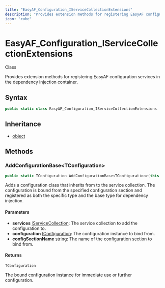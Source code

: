 ```yaml
---
title: "EasyAF_Configuration_IServiceCollectionExtensions"
description: "Provides extension methods for registering EasyAF configuration services in the dependency injection container."
icon: "cube"
---
```


# EasyAF_Configuration_IServiceCollectionExtensions

<Badge variant="outline">Class</Badge>

Provides extension methods for registering EasyAF configuration services in the dependency injection container.

## Syntax

```csharp
public static class EasyAF_Configuration_IServiceCollectionExtensions
```

## Inheritance

- [object](https://learn.microsoft.com/dotnet/api/system.object)

## Methods

### AddConfigurationBase&lt;TConfiguration&gt;

```csharp
public static TConfiguration AddConfigurationBase<TConfiguration>(this IServiceCollection services, IConfiguration configuration, string configSectionName) where TConfiguration : ConfigurationBase
```

Adds a configuration class that inherits from <xref href="CloudNimble.EasyAF.Configuration.ConfigurationBase" data-throw-if-not-resolved="false"></xref> to the service collection.
The configuration is bound from the specified configuration section and registered as both the specific
type and the base <xref href="CloudNimble.EasyAF.Configuration.ConfigurationBase" data-throw-if-not-resolved="false"></xref> type for dependency injection.

#### Parameters

- **services** [IServiceCollection](https://learn.microsoft.com/dotnet/api/microsoft.extensions.dependencyinjection.iservicecollection): The service collection to add the configuration to.
- **configuration** [IConfiguration](https://learn.microsoft.com/dotnet/api/microsoft.extensions.configuration.iconfiguration): The configuration instance to bind from.
- **configSectionName** [string](https://learn.microsoft.com/dotnet/api/system.string): The name of the configuration section to bind from.

#### Returns

``TConfiguration``

The bound configuration instance for immediate use or further configuration.


